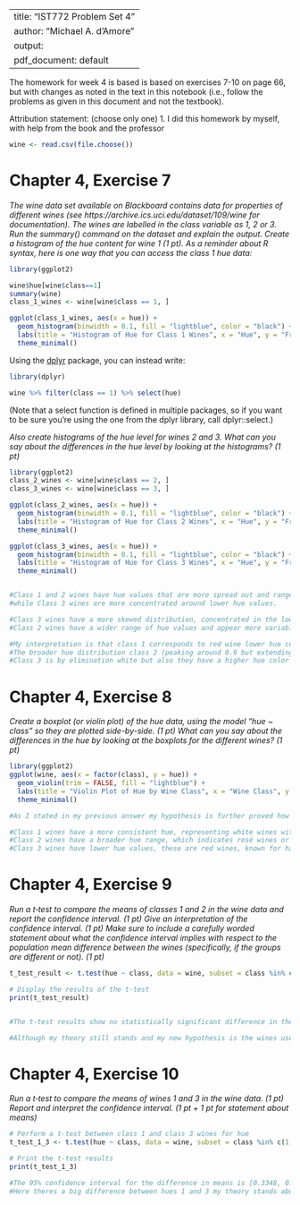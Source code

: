 
---
title: "IST772 Problem Set 4"
author: "Michael A. d'Amore"
output:
  pdf_document: default
---

The homework for week 4 is based is based on exercises 7-10 on page 66, but with changes as noted in the text in this notebook (i.e., follow the problems as given in this document and not the textbook). 

Attribution statement: (choose only one)
1. I did this homework by myself, with help from the book and the professor

```{r}

wine <- read.csv(file.choose())

```


# Chapter 4, Exercise 7 

_The wine data set available on Blackboard contains data for properties of different wines (see https://archive.ics.uci.edu/dataset/109/wine for documentation). The wines are labelled in the class variable as 1, 2 or 3. Run the summary() command on the dataset and explain the output. Create a histogram of the hue content for wine 1 (1 pt). As a reminder about R syntax, here is one way that you can access the class 1 hue data:_

```{r eval=FALSE}

library(ggplot2)

wine$hue[wine$class==1]
summary(wine)
class_1_wines <- wine[wine$class == 1, ]

ggplot(class_1_wines, aes(x = hue)) +
  geom_histogram(binwidth = 0.1, fill = "lightblue", color = "black") +
  labs(title = "Histogram of Hue for Class 1 Wines", x = "Hue", y = "Frequency") +
  theme_minimal()

```

Using the [dplyr](https://dplyr.tidyverse.org/) package, you can instead write:

```{r}
library(dplyr)

wine %>% filter(class == 1) %>% select(hue)
```

(Note that a select function is defined in multiple packages, so if you want to be sure you're using the one from the dplyr library, call dplyr::select.)

_Also create histograms of the hue level for wines 2 and 3. What can you say about the differences in the hue level by looking at the histograms? (1 pt)_

```{r}
library(ggplot2)
class_2_wines <- wine[wine$class == 2, ]
class_3_wines <- wine[wine$class == 3, ]

ggplot(class_2_wines, aes(x = hue)) +
  geom_histogram(binwidth = 0.1, fill = "lightblue", color = "black") +
  labs(title = "Histogram of Hue for Class 2 Wines", x = "Hue", y = "Frequency") +
  theme_minimal()

ggplot(class_3_wines, aes(x = hue)) +
  geom_histogram(binwidth = 0.1, fill = "lightblue", color = "black") +
  labs(title = "Histogram of Hue for Class 3 Wines", x = "Hue", y = "Frequency") +
  theme_minimal()


#Class 1 and 2 wines have hue values that are more spread out and range into higher hue values, 
#while Class 3 wines are more concentrated around lower hue values.

#Class 3 wines have a more skewed distribution, concentrated in the lower end of the hue spectrum, which suggests #these wines may have a consistently lower hue compared to the other classes.
#Class 2 wines have a wider range of hue values and appear more variable compared to class 1 and class 3 wines.

#My interpretation is that class 1 corresponds to red wine lower hue color, darker colors absorb more light
#The broader hue distribution class 2 (peaking around 0.9 but extending to 1.8) suggests these wines might sit between red and white in color, which is characteristic of rosé.
#Class 3 is by elimination white but also they have a higher hue color corresponding to the lighte color wine
```

# Chapter 4, Exercise 8

_Create a boxplot (or violin plot) of the hue data, using the model “hue ~ class" so they are plotted side-by-side. (1 pt) What can you say about the differences in the hue by looking at the boxplots for the different wines? (1 pt)_


```{r}
library(ggplot2)
ggplot(wine, aes(x = factor(class), y = hue)) +
  geom_violin(trim = FALSE, fill = "lightblue") +
  labs(title = "Violin Plot of Hue by Wine Class", x = "Wine Class", y = "Hue") +
  theme_minimal()

#As I stated in my previous answer my hypothesis is further proved how 2 classes are simmilar and their qualities #while the 3rd is completeky different,

#Class 1 wines have a more consistent hue, representing white wines with light and consistent coloring.
#Class 2 wines have a broader hue range, which indicates rosé wines or other wines with intermediate hue values.
#Class 3 wines have lower hue values, these are red wines, known for having deeper and darker hues.

```

# Chapter 4, Exercise 9

_Run a t‐test to compare the means of classes 1 and 2 in the wine data and report the confidence interval. (1 pt) Give an interpretation of the confidence interval. (1 pt) Make sure to include a carefully worded statement about what the confidence interval implies with respect to the population mean difference between the wines (specifically, if the groups are different or not). (1 pt)_

```{r}
t_test_result <- t.test(hue ~ class, data = wine, subset = class %in% c(1, 2))

# Display the results of the t-test
print(t_test_result)


#The t-test results show no statistically significant difference in the mean hue between class 1 and class 2 #wines (p-value = 0.8402). The 95% confidence interval for the difference in means is [-0.0506, 0.0621], which #includes 0. This indicates that the hue levels of the two wine classes are likely similar, and there is no #evidence to suggest a meaningful difference between them in terms of hue.

#Although my theory still stands and my new hypothesis is the wines used in the class 2 are really light colored #roses such as pinot noir that are very close to white instead of a darker rose such as Merlot or Cabernet
```


# Chapter 4, Exercise 10

_Run a t‐test to compare the means of wines 1 and 3 in the wine data. (1 pt) Report and interpret the confidence interval. (1 pt + 1 pt for statement about means)_
```{r}
# Perform a t-test between class 1 and class 3 wines for hue
t_test_1_3 <- t.test(hue ~ class, data = wine, subset = class %in% c(1, 3))

# Print the t-test results
print(t_test_1_3)

#The 95% confidence interval for the difference in means is [0.3348, 0.4238], indicating that the mean hue of #class 1 wines is significantly higher than that of class 3 wines. 
#Here theres a big difference between hues 1 and 3 my theory stands about the type of hue colors of the wine. 
```

